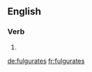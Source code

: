 ==English==

===Verb===
{{head|en|verb form}}

# {{en-third-person singular of|fulgurate}}

[[de:fulgurates]]
[[fr:fulgurates]]